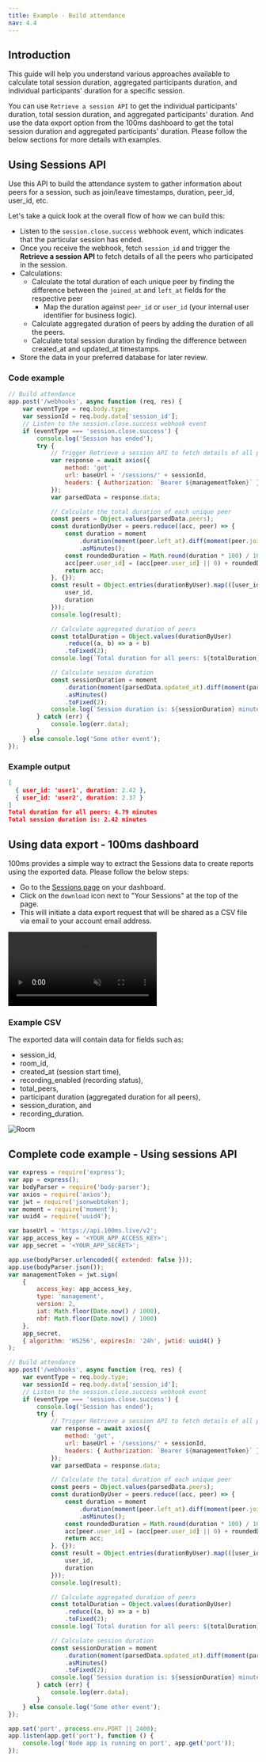 ```yaml
---
title: Example - Build attendance
nav: 4.4
---
```


## Introduction

This guide will help you understand various approaches available to calculate total session duration, aggregated participants duration, and individual participants' duration for a specific session.

You can use `Retrieve a session API` to get the individual participants' duration, total session duration, and aggregated participants' duration. And use the data export option from the 100ms dashboard to get the total session duration and aggregated participants' duration. Please follow the below sections for more details with examples.

## Using Sessions API

Use this API to build the attendance system to gather information about peers for a session, such as join/leave timestamps, duration, peer_id, user_id, etc.

Let's take a quick look at the overall flow of how we can build this:

-   Listen to the `session.close.success` webhook event, which indicates that the particular session has ended.
-   Once you receive the webhook, fetch `session_id` and trigger the **Retrieve a session API** to fetch details of all the peers who participated in the session.
-   Calculations:
    -   Calculate the total duration of each unique peer by finding the difference between the `joined_at` and `left_at` fields for the respective peer
        -   Map the duration against `peer_id` or `user_id` (your internal user identifier for business logic).
    -   Calculate aggregated duration of peers by adding the duration of all the peers.
    -   Calculate total session duration by finding the difference between created_at and updated_at timestamps.
-   Store the data in your preferred database for later review.

### Code example

```javascript
// Build attendance
app.post('/webhooks', async function (req, res) {
    var eventType = req.body.type;
    var sessionId = req.body.data['session_id'];
    // Listen to the session.close.success webhook event
    if (eventType === 'session.close.success') {
        console.log('Session has ended');
        try {
            // Trigger Retrieve a session API to fetch details of all peers in the session.
            var response = await axios({
                method: 'get',
                url: baseUrl + '/sessions/' + sessionId,
                headers: { Authorization: `Bearer ${managementToken}` }
            });
            var parsedData = response.data;

            // Calculate the total duration of each unique peer
            const peers = Object.values(parsedData.peers);
            const durationByUser = peers.reduce((acc, peer) => {
                const duration = moment
                    .duration(moment(peer.left_at).diff(moment(peer.joined_at)))
                    .asMinutes();
                const roundedDuration = Math.round(duration * 100) / 100;
                acc[peer.user_id] = (acc[peer.user_id] || 0) + roundedDuration;
                return acc;
            }, {});
            const result = Object.entries(durationByUser).map(([user_id, duration]) => ({
                user_id,
                duration
            }));
            console.log(result);

            // Calculate aggregated duration of peers
            const totalDuration = Object.values(durationByUser)
                .reduce((a, b) => a + b)
                .toFixed(2);
            console.log(`Total duration for all peers: ${totalDuration} minutes`);

            // Calculate session duration
            const sessionDuration = moment
                .duration(moment(parsedData.updated_at).diff(moment(parsedData.created_at)))
                .asMinutes()
                .toFixed(2);
            console.log(`Session duration is: ${sessionDuration} minutes`);
        } catch (err) {
            console.log(err.data);
        }
    } else console.log('Some other event');
});
```

### Example output

```json
[
  { user_id: 'user1', duration: 2.42 },
  { user_id: 'user2', duration: 2.37 }
]
Total duration for all peers: 4.79 minutes
Total session duration is: 2.42 minutes
```

## Using data export - 100ms dashboard

100ms provides a simple way to extract the Sessions data to create reports using the exported data. Please follow the below steps:

-   Go to the [Sessions page](https://dashboard.100ms.live/sessions) on your dashboard.
-   Click on the `download` icon next to "Your Sessions" at the top of the page.
-   This will initiate a data export request that will be shared as a CSV file via email to your account email address.

<video loop="true" autoplay="autoplay" controls="controls" id="vid" muted>
    <source src="/docs/guides/export-csv.mp4" type="video/mp4" />
</video>
<br />

### Example CSV

The exported data will contain data for fields such as:

-   session_id,
-   room_id,
-   created_at (session start time),
-   recording_enabled (recording status),
-   total_peers,
-   participant duration (aggregated duration for all peers),
-   session_duration, and
-   recording_duration.

![Room](/docs/v2/exported-data.png)

## Complete code example - Using sessions API

```javascript
var express = require('express');
var app = express();
var bodyParser = require('body-parser');
var axios = require('axios');
var jwt = require('jsonwebtoken');
var moment = require('moment');
var uuid4 = require('uuid4');

var baseUrl = 'https://api.100ms.live/v2';
var app_access_key = '<YOUR_APP_ACCESS_KEY>';
var app_secret = '<YOUR_APP_SECRET>';

app.use(bodyParser.urlencoded({ extended: false }));
app.use(bodyParser.json());
var managementToken = jwt.sign(
    {
        access_key: app_access_key,
        type: 'management',
        version: 2,
        iat: Math.floor(Date.now() / 1000),
        nbf: Math.floor(Date.now() / 1000)
    },
    app_secret,
    { algorithm: 'HS256', expiresIn: '24h', jwtid: uuid4() }
);

// Build attendance
app.post('/webhooks', async function (req, res) {
    var eventType = req.body.type;
    var sessionId = req.body.data['session_id'];
    // Listen to the session.close.success webhook event
    if (eventType === 'session.close.success') {
        console.log('Session has ended');
        try {
            // Trigger Retrieve a session API to fetch details of all peers in the session.
            var response = await axios({
                method: 'get',
                url: baseUrl + '/sessions/' + sessionId,
                headers: { Authorization: `Bearer ${managementToken}` }
            });
            var parsedData = response.data;

            // Calculate the total duration of each unique peer
            const peers = Object.values(parsedData.peers);
            const durationByUser = peers.reduce((acc, peer) => {
                const duration = moment
                    .duration(moment(peer.left_at).diff(moment(peer.joined_at)))
                    .asMinutes();
                const roundedDuration = Math.round(duration * 100) / 100;
                acc[peer.user_id] = (acc[peer.user_id] || 0) + roundedDuration;
                return acc;
            }, {});
            const result = Object.entries(durationByUser).map(([user_id, duration]) => ({
                user_id,
                duration
            }));
            console.log(result);

            // Calculate aggregated duration of peers
            const totalDuration = Object.values(durationByUser)
                .reduce((a, b) => a + b)
                .toFixed(2);
            console.log(`Total duration for all peers: ${totalDuration} minutes`);

            // Calculate session duration
            const sessionDuration = moment
                .duration(moment(parsedData.updated_at).diff(moment(parsedData.created_at)))
                .asMinutes()
                .toFixed(2);
            console.log(`Session duration is: ${sessionDuration} minutes`);
        } catch (err) {
            console.log(err.data);
        }
    } else console.log('Some other event');
});

app.set('port', process.env.PORT || 2400);
app.listen(app.get('port'), function () {
    console.log('Node app is running on port', app.get('port'));
});
```
